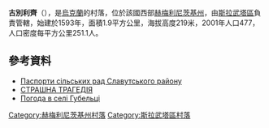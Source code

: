 {{coord|50|23|41|N|26|52|41|E|scale:100000|display=title}}

'''古別利齊'''（{{lang-uk|Губельці}}），是[[烏克蘭|烏克蘭]]的村落，位於該國西部[[赫梅利尼茨基州|赫梅利尼茨基州]]，由[[斯拉武塔區|斯拉武塔區]]負責管轄，始建於1593年，面積1.9平方公里，海拔高度219米，2001年人口477，人口密度每平方公里251.1人。

==參考資料==
* [https://web.archive.org/web/20160726140744/http://oblrada.km.ua/district/show/18 Паспорти сільських рад Славутського району]
* [https://web.archive.org/web/20160305003526/http://www.slavuta.info/index.php?page_add=page_stattya&year=2011&month=02&key=1297288668&nameph1=&nameph2=&nameph3= СТРАШНА ТРАГЕДІЯ]
* [http://weather.in.ua/ua/hmel'nickaja/6122 Погода в селі Губельці] {{Wayback|url=http://weather.in.ua/ua/hmel'nickaja/6122 |date=20111220100239 }}

{{DEFAULTSORT:Губельці}}
[[Category:赫梅利尼茨基州村落|Category:赫梅利尼茨基州村落]]
[[Category:斯拉武塔區村落|Category:斯拉武塔區村落]]


{{Khmelnytskyi-geo-stub}}